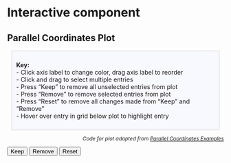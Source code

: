 # Interactive component


## Parallel Coordinates Plot


<div style="background: ghostwhite; 
            font-size:14px; 
            padding: 10px; 
            border: 1px solid lightgray; 
            margin: 10px;">
<b>Key:</b>
<br>
- Click axis label to change color, drag axis label to reorder
<br>
- Click and drag to select multiple entries
<br>
- Press "Keep" to remove all unselected entries from plot
<br>
- Press "Remove" to remove selected entries from plot 
<br>
- Press "Reset" to remove all changes made from "Keep" and "Remove"
<br>
- Hover over entry in grid below plot to highlight entry
</div>


<div style="text-align: right; font-size: 85%; font-style: italic;"> <!-- text-align needs to be in parent -->
Code for plot adapted from <a href="https://syntagmatic.github.io/parallel-coordinates/" target="_blank">Parallel Coordinates Examples</a>
</div>

<script src="https://ajax.googleapis.com/ajax/libs/jquery/1.9.1/jquery.min.js"></script>
<script src="https://d3js.org/d3.v3.min.js" charset="utf-8"></script>
<script src="https://underscorejs.org/underscore-min.js"></script>
<script src="_include/js/lib/d3.parcoords.js"></script>
<script src="_include/js/lib/d3.underscore.math.js"></script>
<script src="_include/js/lib//d3.divgrid.js"></script>
<link href="_include/css/d3.parcoords.css" rel="stylesheet">
<link href="_include/css/bigdata.parallelcoordinates.css" rel="stylesheet">
<button id="keep-data">Keep</button>
<button id="remove-data">Remove</button>
<button id="reset-data">Reset</button>
<br>
<div id="wrapper" class="parcoords" style="width:100%;height:825px">
</div>
<div id="grid"></div>
<script type="text/javascript" src="_include/js/bigdata.parallelcoordinates.js"></script>



